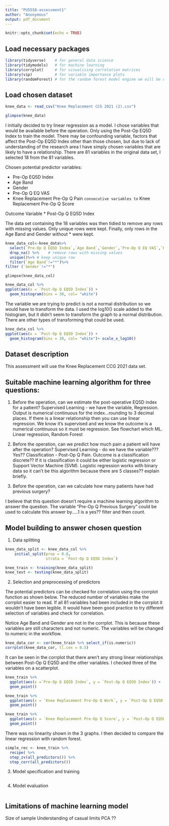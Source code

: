 ```yaml
---
title: "PU5558-assessment1"
author: "Anonymous"
output: pdf_document
---
```


```r
knitr::opts_chunk$set(echo = TRUE)
```

## Load necessary packages

```r
library(tidyverse)    # for general data science
library(tidymodels)   # for machine learning
library(corrplot)     # for visualising correlation matrices
library(vip)          # for variable importance plots
library(randomForest) # for the random forest model engine we will be using
```

## Load chosen dataset

```r
knee_data <- read_csv("Knee Replacement CCG 2021 (2).csv")

glimpse(knee_data)


```

I initially decided to try linear regression as a model. I chose variables that would be available before the operation. Only using the Post-Op EQ5D Index to train the model. There may be confounding variable, factors that affect the Post-Op EQ5D Index other than those chosen, but due to lack of understanding of the research area I have simply chosen variables that are likely to have a relationship. There are 81 variables in the original data set, I selected 18 from the 81 variables.

Chosen potential predictor variables:

* Pre-Op EQ5D Index
* Age Band
* Gender
* Pre-Op Q EQ VAS
* Knee Replacement Pre-Op Q Pain `consecutive variables to` Knee Replacement Pre-Op Q Score

Outcome Variable
* Post-Op Q EQ5D Index

The data set containing the 18 variables was then tidied to remove any rows with missing values. Only unique rows were kept. Finally, only rows in the Age Band and Gender without * were kept.  

```r
knee_data_col<-knee_data%>%
  select(`Pre-Op Q EQ5D Index`,`Age Band`,`Gender`,`Pre-Op Q EQ VAS`,`Knee Replacement Pre-Op Q Pain`:`Knee Replacement Pre-Op Q Score`,`Post-Op Q EQ5D Index`) %>%
  drop_na() %>%    # remove rows with missing values
  unique()%>% # keep unique row
  filter(`Age Band`!="*")%>%
filter (`Gender`!="*")
```

```Preview

glimpse(knee_data_col)

```


```r
knee_data_col %>%
ggplot(aes(x = `Post-Op Q EQ5D Index`)) + 
  geom_histogram(bins = 30, col= "white")
```
The variable we are trying to predict is not a normal distribution so we would have to transform the data. I used the log10() scale added to the histogram, but it didn't seem to transform the graph to a normal distribution. There are other types of transforming that could be used. 


```r
knee_data_col %>%
ggplot(aes(x = `Post-Op Q EQ5D Index`)) + 
  geom_histogram(bins = 30, col= "white")+ scale_x_log10()
```





## Dataset description

This assessment will use the Knee Replacement CCG 2021 data set.

## Suitable machine learning algorithm for three questions:

1. Before the operation, can we estimate the post-operative EQ5D index for a patient?
Supervised Learning - we have the variable, Regression. Output is numerical continuous for the index...rounding to 3 decimal places. If there is a linear relationship then you can use linear regression. We know it's supervised and we know the outcome is a numerical continuous so it must be regression. See flowchart which ML. Linear regression, Random Forest

2. Before the operation, can we predict how much pain a patient will have after the operation?
Supervised Learning - do we have the variable??? Yes?? Classification - Post-Op Q Pain. Outcome is a classification discrete??
If it is classification it could be either logistic regression or Support Vector Machine (SVM). Logistic regression works with binary data so it can't be this algorithm because there are 5 classes?? explain briefly.


3. Before the operation, can we calculate how many patients have had previous surgery? 

I believe that this question doesn't require a machine learning algorithm to answer the question. The variable "Pre-Op Q Previous Surgery" could be used to calculate this answer by.....1 is a yes?? filter and then count.


## Model building to answer chosen question

1.	Data splitting

```r

knee_data_split <- knee_data_col %>%
    initial_split(prop = 0.8,
                  strata = `Post-Op Q EQ5D Index`)

knee_train <- training(knee_data_split)
knee_test <- testing(knee_data_split)

```

2.	Selection and preprocessing of predictors

The potential predictors can be checked for correlation using the corrplot function as shown below. The reduced number of variables make the corrplot easier to read. If all 81 variables had been included in the corrplot it wouldn't have been legible. It would have been good practice to try different selection of variables and check for correlation.

Notice Age Band and Gender are not in the corrplot. This is because these variables are still characters and not numeric. The variables will be changed to numeric in the workflow.

```r
knee_data_cor <- cor(knee_train %>% select_if(is.numeric))
corrplot(knee_data_cor, tl.cex = 0.5)
```
It can be seen in the corrplot that there aren't any strong linear relationships between Post-Op Q EQ5D and the other variables. I checked three of the variables on a scatterplot. 


```r
knee_train %>%
  ggplot(aes(x =`Pre-Op Q EQ5D Index`, y = `Post-Op Q EQ5D Index`)) + 
  geom_point()
```

```r
knee_train %>%
  ggplot(aes(x = `Knee Replacement Pre-Op Q Work`, y = `Post-Op Q EQ5D Index`)) + 
  geom_point()
```

```r
knee_train %>%
  ggplot(aes(x = `Knee Replacement Pre-Op Q Score`, y = `Post-Op Q EQ5D Index`)) + 
  geom_point()
```
There was no linearity shown in the 3 graphs. I then decided to compare the linear regression with random forest.

```r

simple_rec <- knee_train %>%
  recipe( %>%
  step_zv(all_predictors()) %>%
  step_corr(all_predictors())
```

3.	Model specification and training

```r

```

4.	Model evaluation

```r

```

## Limitations of machine learning model

Size of sample
Understanding of casual limits
PCA ??